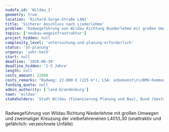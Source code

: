```yaml
---
nudafa_id: 'Wildau_1'
geometry: true
location: 'Richard-Sorge-Straße L401'
title: 'Sicherer Anschluss nach Liederlehme'
problem: 'Radwegeführung von Wildau Richtung Niederlehme mit großen Umwegen und zweimaliger Kreuzung der vielbefahrenenen L401/L30 (unattraktiv und gefährlich: verzeichnete Unfälle)'
topics: ['neubau-wegeinfrastruktur']
project_hidden: null
complexity_level: 'untersuchung-und-planung-erforderlich'
status: 'in-planung'
urgency: 'sehr-hoch'
start: null
deadline: '2026-06-30'
deadline_hidden: '2-5 Jahre'
length: null
costs_amount: 22000
costs_remarks: "Radweg: 22.000 € (225 m²), LSA: unbekannt\n\nBMU-Kommunalrichtlinie (65 %)"
funding_quota: null
admin_authority: ['land-brandenburg']
town: 'wildau'
stakeholders: 'Stadt Wildau (Finanzierung Planung und Bau), Bund (Gestattungsvertrag Flächennutzung), Land (Gestattungsvertrag Flächennutzung), Privateigentümer (Gestattungsvertrag Flächennutzung oder Ankauf)'
---
```


Radwegeführung von Wildau Richtung Niederlehme mit großen Umwegen und zweimaliger Kreuzung der vielbefahrenenen L401/L30 (unattraktiv und gefährlich: verzeichnete Unfälle)
